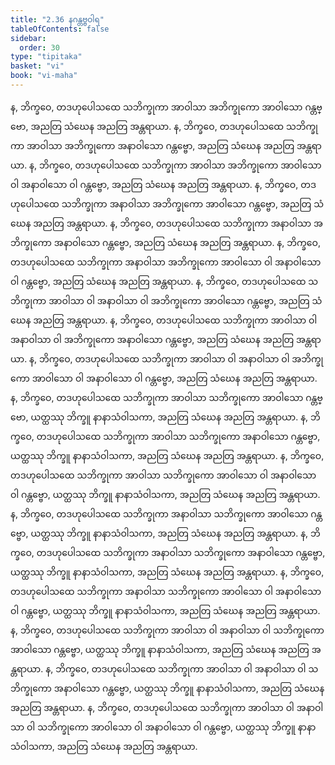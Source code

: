 ```yaml
---
title: "2.36 နဂန္တဗ္ဗဝါရ"
tableOfContents: false
sidebar:
  order: 30
type: "tipitaka"
basket: "vi"
book: "vi-maha"
---
```



<DynamicBreadcrumb />

<Division number="181" book="vi-maha">

<Paragraph number="788" book="vi-maha">
န, ဘိက္ခဝေ, တဒဟုပေါသထေ သဘိက္ခုကာ အာဝါသာ အဘိက္ခုကော အာဝါသော ဂန္တဗ္ဗော, အညတြ သံဃေန အညတြ အန္တရာယာ. န, ဘိက္ခဝေ, တဒဟုပေါသထေ သဘိက္ခုကာ အာဝါသာ အဘိက္ခုကော အနာဝါသော ဂန္တဗ္ဗော, အညတြ သံဃေန အညတြ အန္တရာယာ. န, ဘိက္ခဝေ, တဒဟုပေါသထေ သဘိက္ခုကာ အာဝါသာ အဘိက္ခုကော အာဝါသော ဝါ အနာဝါသော ဝါ ဂန္တဗ္ဗော, အညတြ သံဃေန အညတြ အန္တရာယာ.
</Paragraph>

<Paragraph number="789" book="vi-maha">
န, ဘိက္ခဝေ, တဒဟုပေါသထေ သဘိက္ခုကာ အနာဝါသာ အဘိက္ခုကော အာဝါသော ဂန္တဗ္ဗော, အညတြ သံဃေန အညတြ အန္တရာယာ. န, ဘိက္ခဝေ, တဒဟုပေါသထေ သဘိက္ခုကာ အနာဝါသာ အဘိက္ခုကော အနာဝါသော ဂန္တဗ္ဗော, အညတြ သံဃေန အညတြ အန္တရာယာ. န, ဘိက္ခဝေ, တဒဟုပေါသထေ သဘိက္ခုကာ အနာဝါသာ အဘိက္ခုကော အာဝါသော ဝါ အနာဝါသော ဝါ ဂန္တဗ္ဗော, အညတြ သံဃေန အညတြ အန္တရာယာ.
</Paragraph>

<Paragraph number="790" book="vi-maha">
န, ဘိက္ခဝေ, တဒဟုပေါသထေ သဘိက္ခုကာ အာဝါသာ ဝါ အနာဝါသာ ဝါ အဘိက္ခုကော အာဝါသော ဂန္တဗ္ဗော, အညတြ သံဃေန အညတြ အန္တရာယာ. န, ဘိက္ခဝေ, တဒဟုပေါသထေ သဘိက္ခုကာ အာဝါသာ ဝါ အနာဝါသာ ဝါ အဘိက္ခုကော အနာဝါသော ဂန္တဗ္ဗော, အညတြ သံဃေန အညတြ အန္တရာယာ. န, ဘိက္ခဝေ, တဒဟုပေါသထေ သဘိက္ခုကာ အာဝါသာ ဝါ အနာဝါသာ ဝါ အဘိက္ခုကော အာဝါသော ဝါ အနာဝါသော ဝါ ဂန္တဗ္ဗော, အညတြ သံဃေန အညတြ အန္တရာယာ.
</Paragraph>

<Paragraph number="791" book="vi-maha">
န, ဘိက္ခဝေ, တဒဟုပေါသထေ သဘိက္ခုကာ အာဝါသာ သဘိက္ခုကော အာဝါသော ဂန္တဗ္ဗော, ယတ္ထဿု ဘိက္ခူ နာနာသံဝါသကာ, အညတြ သံဃေန အညတြ အန္တရာယာ. န, ဘိက္ခဝေ, တဒဟုပေါသထေ သဘိက္ခုကာ အာဝါသာ သဘိက္ခုကော အနာဝါသော ဂန္တဗ္ဗော, ယတ္ထဿု ဘိက္ခူ နာနာသံဝါသကာ, အညတြ သံဃေန အညတြ အန္တရာယာ. န, ဘိက္ခဝေ, တဒဟုပေါသထေ သဘိက္ခုကာ အာဝါသာ သဘိက္ခုကော အာဝါသော ဝါ အနာဝါသော ဝါ ဂန္တဗ္ဗော, ယတ္ထဿု ဘိက္ခူ နာနာသံဝါသကာ, အညတြ သံဃေန အညတြ အန္တရာယာ.
</Paragraph>

<Paragraph number="792" book="vi-maha">
န, ဘိက္ခဝေ, တဒဟုပေါသထေ သဘိက္ခုကာ အနာဝါသာ သဘိက္ခုကော အာဝါသော ဂန္တဗ္ဗော, ယတ္ထဿု ဘိက္ခူ နာနာသံဝါသကာ, အညတြ သံဃေန အညတြ အန္တရာယာ. န, ဘိက္ခဝေ, တဒဟုပေါသထေ သဘိက္ခုကာ အနာဝါသာ သဘိက္ခုကော အနာဝါသော ဂန္တဗ္ဗော, ယတ္ထဿု ဘိက္ခူ နာနာသံဝါသကာ, အညတြ သံဃေန အညတြ အန္တရာယာ. န, ဘိက္ခဝေ, တဒဟုပေါသထေ သဘိက္ခုကာ အနာဝါသာ သဘိက္ခုကော အာဝါသော ဝါ အနာဝါသော ဝါ ဂန္တဗ္ဗော, ယတ္ထဿု ဘိက္ခူ နာနာသံဝါသကာ, အညတြ သံဃေန အညတြ အန္တရာယာ.
</Paragraph>

<Paragraph number="793" book="vi-maha">
န, ဘိက္ခဝေ, တဒဟုပေါသထေ သဘိက္ခုကာ အာဝါသာ ဝါ အနာဝါသာ ဝါ သဘိက္ခုကော အာဝါသော ဂန္တဗ္ဗော, ယတ္ထဿု ဘိက္ခူ နာနာသံဝါသကာ, အညတြ သံဃေန အညတြ အန္တရာယာ. န, ဘိက္ခဝေ, တဒဟုပေါသထေ သဘိက္ခုကာ အာဝါသာ ဝါ အနာဝါသာ ဝါ သဘိက္ခုကော အနာဝါသော ဂန္တဗ္ဗော, ယတ္ထဿု ဘိက္ခူ နာနာသံဝါသကာ, အညတြ သံဃေန အညတြ အန္တရာယာ. န, ဘိက္ခဝေ, တဒဟုပေါသထေ သဘိက္ခုကာ အာဝါသာ ဝါ အနာဝါသာ ဝါ သဘိက္ခုကော အာဝါသော ဝါ အနာဝါသော ဝါ ဂန္တဗ္ဗော, ယတ္ထဿု ဘိက္ခူ နာနာသံဝါသကာ, အညတြ သံဃေန အညတြ အန္တရာယာ.
</Paragraph>
</Division>